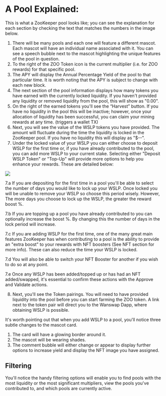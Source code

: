 # A Pool Explained:

This is what a ZooKeeper pool looks like; you can see the explanation for each section by checking the text that matches the numbers in the image below.


1. There will be many pools and each one will feature a different mascot. Each mascot will have an individual name associated with it. You can see a speech bubble next to the mascot highlighting the unique features of the pool in question.
2. To the right of the ZOO Token icon is the current multiplier (i.e. for ZOO rewards) for that specific pool.
3. The APY will display the Annual Percentage Yield of the pool to that particular time. It is worth noting that the APY is subject to change with each new block.
4. The next section of the pool information displays how many tokens you have earned with the currently locked liquidity. If you haven't provided any liquidity or removed liquidity from the pool, this will show as "0.00".
5. On the right of the earned tokens you'll see the “Harvest” button. If you have no liquidity in the pool this will be inactive; however, once your allocation of liquidity has been successful, you can claim your mining rewards at any time. (triggers a wallet TX)
6. Next, you will see the value of the WSLP tokens you have provided. The amount will fluctuate during the time the liquidity is locked in the ZooKeeper pool. If you have no liquidity this will display as "$--".
7. Under the locked value of your WSLP you can either choose to deposit WSLP for the first time or, if you have already contributed to the pool, you can add more WSLP to your current stake. Selecting either "Deposit WSLP Token" or "Top-Up" will provide more options to help you enhance your rewards.  These are detailed below:

![](/docs/image13.png)

<div style={{fontSize:14,marginLeft:40,marginTop:20}}>
    <p>
        7.a If you are depositing for the first time in a pool you'll be able to select the number of days you would like to lock up your WSLP. Once locked you will be unable to remove your WSLP so choose this period wisely. However, The more days you choose to lock up the WSLP, the greater the reward boost %.
    </p>
    <p style={{marginTop:10}}>
     7.b If you are topping up a pool you have already contributed to you can optionally increase the boost %. By changing this the number of days in the lock period will increase.
    </p>
    <p style={{marginTop:10}}>
    7.c If you are adding WSLP for the first time, one of the many great main features ZooKeeper has when contributing to a pool is the ability to provide an "extra boost" to your rewards with NFT boosters (See NFT section for more info). These can also reduce the time your WSLP is locked.
    </p>
    <p style={{marginTop:10}}>
    7.d You will also be able to switch your NFT Booster for another if you wish to do so at any point.
    </p>
    <p style={{marginTop:10}}>
    7.e Once any WSLP has been added/topped up or has had an NFT added/swapped, it's essential to confirm these actions with the Approve and Validate actions.
    </p>
</div>

8. Next, you'll see the Token pairings. You will need to have provided liquidity into the pool before you can start farming the ZOO token. A link next to the token pair will direct you to the Wanswap Dapp, where obtaining WSLP is possible.

It's worth pointing out that when you add WSLP to a pool, you'll notice three subtle changes to the mascot card.

1. The card will have a glowing border around it.
2. The mascot will be wearing shades.
3. The comment bubble will either change or appear to display further options to increase yield and display the NFT image you have assigned.

## Filtering

You'll notice the handy filtering options will enable you to find pools with the most liquidity or the most significant multipliers, view the pools you've contributed to, and which pools are currently active.